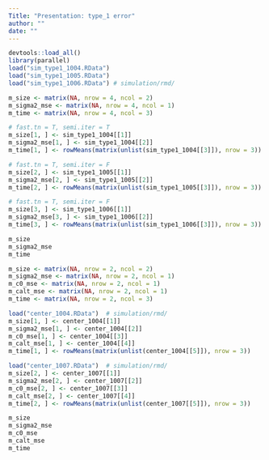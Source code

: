 ```yaml
---
Title: "Presentation: type_1 error"
author: ""
date: ""
---
```


```r
devtools::load_all()
library(parallel)
load("sim_type1_1004.RData")
load("sim_type1_1005.RData")
load("sim_type1_1006.RData") # simulation/rmd/

m_size <- matrix(NA, nrow = 4, ncol = 2)
m_sigma2_mse <- matrix(NA, nrow = 4, ncol = 1)
m_time <- matrix(NA, nrow = 4, ncol = 3)
```

```r
# fast.tn = T, semi.iter = T
m_size[1, ] <- sim_type1_1004[[1]]
m_sigma2_mse[1, ] <- sim_type1_1004[[2]]
m_time[1, ] <- rowMeans(matrix(unlist(sim_type1_1004[[3]]), nrow = 3))
```

```r
# fast.tn = T, semi.iter = F
m_size[2, ] <- sim_type1_1005[[1]]
m_sigma2_mse[2, ] <- sim_type1_1005[[2]]
m_time[2, ] <- rowMeans(matrix(unlist(sim_type1_1005[[3]]), nrow = 3))
```

```r
# fast.tn = T, semi.iter = F
m_size[3, ] <- sim_type1_1006[[1]]
m_sigma2_mse[3, ] <- sim_type1_1006[[2]]
m_time[3, ] <- rowMeans(matrix(unlist(sim_type1_1006[[3]]), nrow = 3))
```

```r
m_size
m_sigma2_mse
m_time
```

```r
m_size <- matrix(NA, nrow = 2, ncol = 2)
m_sigma2_mse <- matrix(NA, nrow = 2, ncol = 1)
m_c0_mse <- matrix(NA, nrow = 2, ncol = 1)
m_calt_mse <- matrix(NA, nrow = 2, ncol = 1)
m_time <- matrix(NA, nrow = 2, ncol = 3)
```
```r
load("center_1004.RData")  # simulation/rmd/
m_size[1, ] <- center_1004[[1]]
m_sigma2_mse[1, ] <- center_1004[[2]]
m_c0_mse[1, ] <- center_1004[[3]]
m_calt_mse[1, ] <- center_1004[[4]]
m_time[1, ] <- rowMeans(matrix(unlist(center_1004[[5]]), nrow = 3))
```

```r
load("center_1007.RData")  # simulation/rmd/
m_size[2, ] <- center_1007[[1]]
m_sigma2_mse[2, ] <- center_1007[[2]]
m_c0_mse[2, ] <- center_1007[[3]]
m_calt_mse[2, ] <- center_1007[[4]]
m_time[2, ] <- rowMeans(matrix(unlist(center_1007[[5]]), nrow = 3))
```

```r
m_size
m_sigma2_mse
m_c0_mse
m_calt_mse
m_time
```